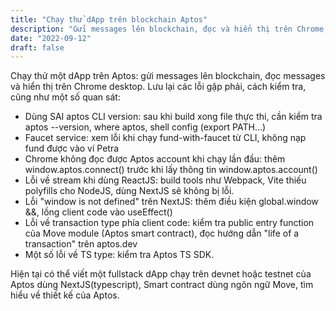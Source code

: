 ```yaml
---
title: "Chạy thử dApp trên blockchain Aptos"
description: "Gửi messages lên blockchain, đọc và hiển thị trên Chrome, viết lại một số issues gặp phải"
date: "2022-09-12"
draft: false
---
```


Chạy thử một dApp trên Aptos: gửi messages lên blockchain, đọc messages và hiển thị trên Chrome desktop.
Lưu lại các lỗi gặp phải, cách kiểm tra, cũng như một số quan sát:

- Dùng SAI aptos CLI version: sau khi build xong file thực thi, cần kiểm tra aptos --version, where aptos, shell config (export PATH...)
- Faucet service: xem lỗi khi chạy fund-with-faucet từ CLI, không nạp fund được vào ví Petra
- Chrome không đọc được Aptos account khi chạy lần đầu: thêm window.aptos.connect() trước khi lấy thông tin window.aptos.account()
- Lỗi về stream khi dùng ReactJS: build tools như Webpack, Vite thiếu polyfills cho NodeJS, dùng NextJS sẽ không bị lỗi.
- Lỗi "window is not defined" trên NextJS: thêm điều kiện global.window &&, lồng client code vào useEffect()
- Lỗi về transaction type phía client code: kiểm tra public entry function của Move module (Aptos smart contract), đọc hướng dẫn "life of a transaction" trên aptos.dev
- Một số lỗi về TS type: kiểm tra Aptos TS SDK.

Hiện tại có thể viết một fullstack dApp chạy trên devnet hoặc testnet của Aptos dùng NextJS(typescript), Smart contract dùng ngôn ngữ Move, tìm hiểu về thiết kế của Aptos.
